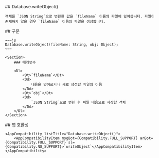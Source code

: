 
<Section>
    ## Database.writeObject()

    객체를 `JSON String`으로 변환한 값을 `fileName` 이름의 파일에 덮어씁니다. 파일이 존재하지 않을 경우 `fileName` 이름의 파일을 생성합니다.
</Section>
<Section>
    ## 구문

    ~~~js
    Database.writeObject(fileName: String, obj: Object);
    ~~~

    <Section>
        ### 매개변수

        <Dl>
            <Dt>`fileName`</Dt>
            <Dd>
                내용을 덮어쓰거나 새로 생성할 파일의 이름
            </Dd>
            <Dt>`obj`</Dt>
            <Dd>
                `JSON String`으로 변환 후 파일 내용으로 저장할 객체
            </Dd>
        </Dl>
    </Section>
</Section>
<Section>
    ## 앱 호환성

    <AppCompatibility listTitle="Database.writeObject()">
        <AppCompatibilityItem msgBot={Compatibility.FULL_SUPPORT} arBot={Compatibility.FULL_SUPPORT} sl={Compatibility.NO_SUPPORT}>`writeObject`</AppCompatibilityItem>
    </AppCompatibility>
</Section>